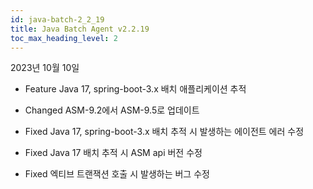 ```yaml
---
id: java-batch-2_2_19
title: Java Batch Agent v2.2.19
toc_max_heading_level: 2
---
```


2023년 10월 10일

- <Status>Feature</Status> Java 17, spring-boot-3.x 배치 애플리케이션 추적

- <Status>Changed</Status> ASM-9.2에서 ASM-9.5로 업데이트

- <Status>Fixed</Status> Java 17, spring-boot-3.x 배치 추적 시 발생하는 에이전트 에러 수정

- <Status>Fixed</Status> Java 17 배치 추적 시 ASM api 버전 수정

- <Status>Fixed</Status> 엑티브 트랜잭션 호출 시 발생하는 버그 수정